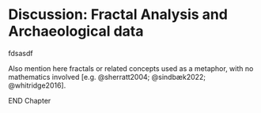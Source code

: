 # Discussion: Fractal Analysis and Archaeological data {#disc-methods}

fdsasdf

Also mention here fractals or related concepts used as a metaphor, with no mathematics involved [e.g. @sherratt2004; @sindbæk2022; @whitridge2016].

END Chapter
